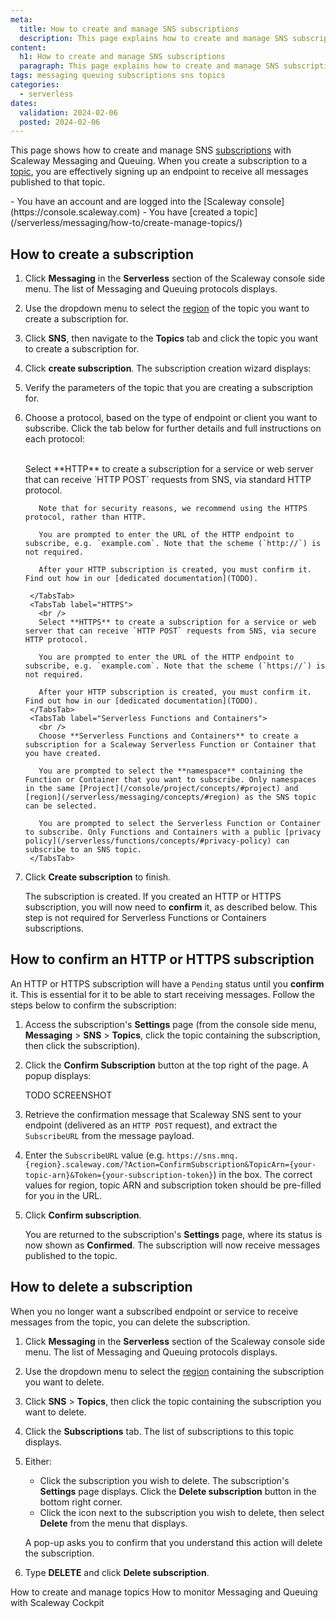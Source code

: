 ```yaml
---
meta:
  title: How to create and manage SNS subscriptions
  description: This page explains how to create and manage SNS subscriptions
content:
  h1: How to create and manage SNS subscriptions
  paragraph: This page explains how to create and manage SNS subscriptions
tags: messaging queuing subscriptions sns topics
categories:
  - serverless 
dates:
  validation: 2024-02-06
  posted: 2024-02-06
---
```


This page shows how to create and manage SNS [subscriptions](/serverless/messaging/concepts/#topic) with Scaleway Messaging and Queuing. When you create a subscription to a [topic](/serverless/messaging/concepts/#topic), you are effectively signing up an endpoint to receive all messages published to that topic.

<Macro id="iam-requirements" />

<Message type="requirement">
  - You have an account and are logged into the [Scaleway console](https://console.scaleway.com)
  - You have [created a topic](/serverless/messaging/how-to/create-manage-topics/)
</Message>

## How to create a subscription

1. Click **Messaging** in the **Serverless** section of the Scaleway console side menu. The list of Messaging and Queuing protocols displays.

2. Use the dropdown menu to select the [region](/serverless/messaging/concepts/#region) of the topic you want to create a subscription for.

3. Click **SNS**, then navigate to the **Topics** tab and click the topic you want to create a subscription for.

4. Click **create subscription**. The subscription creation wizard displays:

    <Lightbox src="scaleway-create-subscription.webp" alt="" />

5. Verify the parameters of the topic that you are creating a subscription for.

6. Choose a protocol, based on the type of endpoint or client you want to subscribe. Click the tab below for further details and full instructions on each protocol:

    <Tabs id="messaging-subscription-protocol">
        <TabsTab label="HTTP">
          <br />
          Select **HTTP** to create a subscription for a service or web server that can receive `HTTP POST` requests from SNS, via standard HTTP protocol.

          Note that for security reasons, we recommend using the HTTPS protocol, rather than HTTP.

          You are prompted to enter the URL of the HTTP endpoint to subscribe, e.g. `example.com`. Note that the scheme (`http://`) is not required.

          After your HTTP subscription is created, you must confirm it. Find out how in our [dedicated documentation](TODO).

        </TabsTab>
        <TabsTab label="HTTPS">
          <br />
          Select **HTTPS** to create a subscription for a service or web server that can receive `HTTP POST` requests from SNS, via secure HTTP protocol.

          You are prompted to enter the URL of the HTTP endpoint to subscribe, e.g. `example.com`. Note that the scheme (`https://`) is not required.

          After your HTTP subscription is created, you must confirm it. Find out how in our [dedicated documentation](TODO).
        </TabsTab>
        <TabsTab label="Serverless Functions and Containers">
          <br />
          Choose **Serverless Functions and Containers** to create a subscription for a Scaleway Serverless Function or Container that you have created. 

          You are prompted to select the **namespace** containing the Function or Container that you want to subscribe. Only namespaces in the same [Project](/console/project/concepts/#project) and [region](/serverless/messaging/concepts/#region) as the SNS topic can be selected.

          You are prompted to select the Serverless Function or Container to subscribe. Only Functions and Containers with a public [privacy policy](/serverless/functions/concepts/#privacy-policy) can subscribe to an SNS topic.
        </TabsTab>
    </Tabs>

7. Click **Create subscription** to finish.

    The subscription is created. If you created an HTTP or HTTPS subscription, you will now need to **confirm** it, as described below. This step is not required for Serverless Functions or Containers subscriptions.

## How to confirm an HTTP or HTTPS subscription

An HTTP or HTTPS subscription will have a `Pending` status until you **confirm** it. This is essential for it to be able to start receiving messages. Follow the steps below to confirm the subscription:

1. Access the subscription's **Settings** page (from the console side menu, **Messaging** > **SNS** > **Topics**, click the topic containing the subscription, then click the subscription).

2. Click the **Confirm Subscription** button at the top right of the page. A popup displays:

    TODO SCREENSHOT

3. Retrieve the confirmation message that Scaleway SNS sent to your endpoint (delivered as an `HTTP POST` request), and extract the `SubscribeURL` from the message payload.

4. Enter the `SubscribeURL` value (e.g. `https://sns.mnq.{region}.scaleway.com/?Action=ConfirmSubscription&TopicArn={your-topic-arn}&Token={your-subscription-token}`) in the box. The correct values for region, topic ARN and subscription token should be pre-filled for you in the URL.

5. Click **Confirm subscription**. 

    You are returned to the subscription's **Settings** page, where its status is now shown as **Confirmed**. The subscription will now receive messages published to the topic.

## How to delete a subscription

When you no longer want a subscribed endpoint or service to receive messages from the topic, you can delete the subscription.

1. Click **Messaging** in the **Serverless** section of the Scaleway console side menu. The list of Messaging and Queuing protocols displays.

2. Use the dropdown menu to select the [region](/serverless/messaging/concepts/#region) containing the subscription you want to delete.

3. Click **SNS** > **Topics**, then click the topic containing the subscription you want to delete.

4. Click the **Subscriptions** tab. The list of subscriptions to this topic displays. 

5. Either:
    - Click the subscription you wish to delete. The subscription's **Settings** page displays. Click the **Delete subscription** button in the bottom right corner.
    - Click the <Icon name="more" /> icon next to the subscription you wish to delete, then select **Delete** from the menu that displays.

    A pop-up asks you to confirm that you understand this action will delete the subscription.

6. Type **DELETE** and click **Delete subscription**.


<Navigation title="See also">
  <PreviousButton to="/serverless/messaging/how-to/create-manage-topics/">How to create and manage topics</PreviousButton>
  <NextButton to="/serverless/messaging/how-to/monitor-mnq-cockpit/">How to monitor Messaging and Queuing with Scaleway Cockpit</NextButton>
</Navigation>

